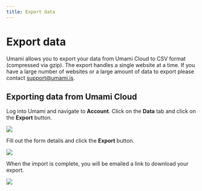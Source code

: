 ```yaml
---
title: Export data
---
```


# Export data

Umami allows you to export your data from Umami Cloud to CSV format (compressed via gzip). The export handles a single website at a time.
If you have a large number of websites or a large amount of data to export please contact [support@umami.is](mailto:support@umami.is).

## Exporting data from Umami Cloud

Log into Umami and navigate to **Account**. Click on the **Data** tab and click on the **Export** button.

<img src="/images/cloud/export-data.png" />

Fill out the form details and click the **Export** button.

<img src="/images/cloud/export-form.png" />

When the import is complete, you will be emailed a link to download your export.

<img src="/images/cloud/export-email.png" />
